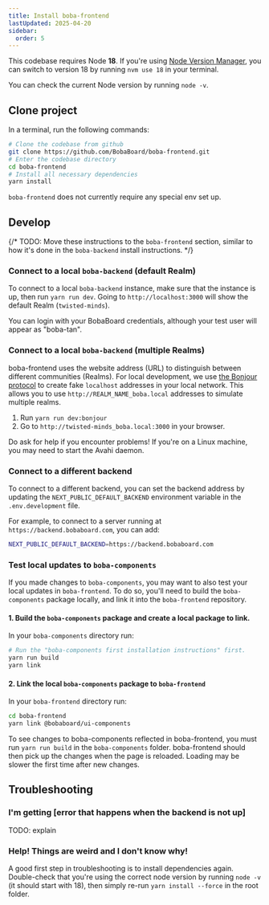 ```yaml
---
title: Install boba-frontend
lastUpdated: 2025-04-20
sidebar:
  order: 5
---
```



<Aside type="caution">

This codebase requires Node **18**. If you're using
[Node Version Manager](https://github.com/nvm-sh/nvm), you can switch to version
18 by running `nvm use 18` in your terminal.

You can check the current Node version by running `node -v`.

</Aside>

## Clone project

In a terminal, run the following commands:

```bash showLineNumbers
# Clone the codebase from github
git clone https://github.com/BobaBoard/boba-frontend.git
# Enter the codebase directory
cd boba-frontend
# Install all necessary dependencies
yarn install
```

`boba-frontend` does not currently require any special env set up.

## Develop

{/* TODO: Move these instructions to the `boba-frontend` section, similar to how it's done in the `boba-backend` install instructions. */}

### Connect to a local `boba-backend` (default Realm)

To connect to a local `boba-backend` instance, make sure that the instance is
up, then run `yarn run dev`. Going to `http://localhost:3000` will show the
default Realm (`twisted-minds`).

<Aside type="note" title="Logging in">

You can login with your BobaBoard credentials, although your test user will
appear as "boba-tan".

</Aside>

### Connect to a local `boba-backend` (multiple Realms)

boba-frontend uses the website address (URL) to distinguish between different
communities (Realms). For local development, we use
[the Bonjour protocol](https://softwarekeep.com/help-center/what-is-bonjour-service-on-windows-10)
to create fake `localhost` addresses in your local network. This allows you to
use `http://REALM_NAME_boba.local` addresses to simulate multiple realms.

1. Run `yarn run dev:bonjour`
2. Go to `http://twisted-minds_boba.local:3000` in your browser.

<Aside type="caution">

Do ask for help if you encounter problems! If you're on a Linux machine, you may
need to start the Avahi daemon.

</Aside>

### Connect to a different backend

To connect to a different backend, you can set the backend address by updating
the `NEXT_PUBLIC_DEFAULT_BACKEND` environment variable in the `.env.development`
file.

For example, to connect to a server running at `https://backend.bobaboard.com`,
you can add:

```bash showLineNumbers
NEXT_PUBLIC_DEFAULT_BACKEND=https://backend.bobaboard.com
```

### Test local updates to `boba-components`

If you made changes to `boba-components`, you may want to also test your local
updates in `boba-frontend`. To do so, you'll need to build the `boba-components`
package locally, and link it into the `boba-frontend` repository.

#### 1. Build the `boba-components` package and create a local package to link.

In your `boba-components` directory run:

```bash showLineNumbers
# Run the "boba-components first installation instructions" first.
yarn run build
yarn link
```

#### 2. Link the local `boba-components` package to `boba-frontend`

In your `boba-frontend` directory run:

```bash showLineNumbers
cd boba-frontend
yarn link @bobaboard/ui-components
```

<Aside type="caution">

To see changes to boba-components reflected in boba-frontend, you must run
`yarn run build` in the `boba-components` folder. boba-frontend should then pick
up the changes when the page is reloaded. Loading may be slower the first time
after new changes.

</Aside>

## Troubleshooting

### I'm getting [error that happens when the backend is not up]

TODO: explain

### Help! Things are weird and I don't know why!

A good first step in troubleshooting is to install dependencies again.
Double-check that you're using the correct node version by running `node -v` (it
should start with 18), then simply re-run `yarn install --force` in the root
folder.
